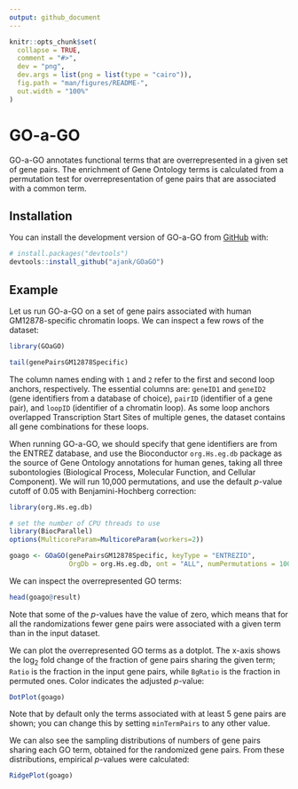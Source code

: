 ```yaml
---
output: github_document
---
```


<!-- README.md is generated from README.Rmd. Please edit that file -->

```r
knitr::opts_chunk$set(
  collapse = TRUE,
  comment = "#>",
  dev = "png",
  dev.args = list(png = list(type = "cairo")),
  fig.path = "man/figures/README-",
  out.width = "100%"
)
```

# GO-a-GO

<!-- badges: start -->
<!-- badges: end -->

GO-a-GO annotates functional terms that are overrepresented in a given set of
gene pairs. The enrichment of Gene Ontology terms is calculated from a
permutation test for overrepresentation of gene pairs that are associated with a
common term.

## Installation

You can install the development version of GO-a-GO from [GitHub](https://github.com/) with:

```r
# install.packages("devtools")
devtools::install_github("ajank/GOaGO")
```

## Example

Let us run GO-a-GO on a set of gene pairs associated with human GM12878-specific
chromatin loops. We can inspect a few rows of the dataset:

```r
library(GOaGO)

tail(genePairsGM12878Specific)
```

The column names ending with `1` and `2` refer to the first and second loop
anchors, respectively. The essential columns are: `geneID1` and `geneID2` (gene
identifiers from a database of choice), `pairID` (identifier of a gene pair),
and `loopID` (identifier of a chromatin loop).  As some loop anchors overlapped
Transcription Start Sites of multiple genes, the dataset contains all gene
combinations for these loops.

When running GO-a-GO, we should specify that gene identifiers are from the
ENTREZ database, and use the Bioconductor `org.Hs.eg.db` package as the source
of Gene Ontology annotations for human genes, taking all three subontologies
(Biological Process, Molecular Function, and Cellular Component). We will run
10,000 permutations, and use the default *p*-value cutoff of 0.05 with
Benjamini-Hochberg correction:

```r
library(org.Hs.eg.db)

# set the number of CPU threads to use
library(BiocParallel)
options(MulticoreParam=MulticoreParam(workers=2))

goago <- GOaGO(genePairsGM12878Specific, keyType = "ENTREZID",
               OrgDb = org.Hs.eg.db, ont = "ALL", numPermutations = 10000L)
```

We can inspect the overrepresented GO terms:

```r
head(goago@result)
```

Note that some of the *p*-values have the value of zero, which means that for
all the randomizations fewer gene pairs were associated with a given term than
in the input dataset.

We can plot the overrepresented GO terms as a dotplot. The x-axis shows the
log~2~ fold change of the fraction of gene pairs sharing the given term; `Ratio`
is the fraction in the input gene pairs, while `BgRatio` is the fraction in
permuted ones. Color indicates the adjusted *p*-value:

```r
DotPlot(goago)
```

Note that by default only the terms associated with at least 5 gene pairs are
shown; you can change this by setting `minTermPairs` to any other value.

We can also see the sampling distributions of numbers of gene pairs sharing each
GO term, obtained for the randomized gene pairs. From these distributions,
empirical *p*-values were calculated:

```r
RidgePlot(goago)
```
